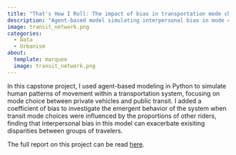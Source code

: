 ```yaml
---
title: "That's How I Roll: The impact of bias in transportation mode choice"
description: "Agent-based model simulating interpersonal bias in mode choice within a transportation network."
image: transit_network.png
categories:
  - Data
  - Urbanism
about:
  template: marquee
  image: transit_network.png
---
```


In this capstone project, I used agent-based modeling in Python to simulate human patterns of movement within a transportation system, focusing on mode choice between private vehicles and public transit. I added a coefficient of bias to investigate the emergent behavior of the system when transit mode choices were influenced by the proportions of other riders, finding that interpersonal bias in this model can exacerbate exisiting disparities between groups of travelers.

The full report on this project can be read [here](TravelModelReport.pdf). 
<!-- The following is a simplified version of the code used to generate my results. -->

<!-- ## Code -->

<!-- ```{python} -->
<!-- from numpy import * -->
<!-- from numpy.random import choice -->
<!-- from random import randint, choice -->


<!-- ### Initialize -->

<!-- # matrix of connections -->
<!-- Network = array([[1, 1, 1, 0, 0, 0, 0, 0], -->
<!--           [1, 1, 1, 0, 0, 0, 0, 0], -->
<!--           [1, 1, 1, 1, 0, 0, 0, 0], -->
<!--           [0, 0, 1, 1, 1, 1, 0, 0], -->
<!--           [0, 0, 0, 1, 1, 1, 1, 0], -->
<!--           [0, 0, 0, 1, 1, 1, 1, 1], -->
<!--           [0, 0, 0, 0, 1, 1, 1, 1], -->
<!--           [0, 0, 0, 0, 0, 1, 1, 1]]) -->
<!-- # matrix of relative appeal -->
<!-- high = 0.8 -->
<!-- med = 0.5 -->
<!-- low = 0.2 -->
<!-- relApp = array([[0, low, med, 0, 0, 0, 0, 0], -->
<!--           [low, 0, med, 0, 0, 0, 0, 0], -->
<!--           [med, med, 0, high, 0, 0, 0, 0], -->
<!--           [0, 0, high, 0, high, med, 0, 0], -->
<!--           [0, 0, 0, high, 0, med, low, 0], -->
<!--           [0, 0, 0, med, med, 0, low, med], -->
<!--           [0, 0, 0, 0, low, low, 0, low], -->
<!--           [0, 0, 0, 0, 0, med, low, 0]]) #remember matrices are 0-7 -->

<!-- class person: -->
<!--     def __init__(self): -->
<!--         self.location = 0 # later randomize 0-7 -->
<!--         self.affiliation = 0 # later determine -1 or 1 -->
<!--         self.appeal = 0 -->
<!--         self.comfort = 0 # later randomize, sum to 1 -->
<!-- ``` -->

<!-- The following function runs a model with strong bias interactions on the part of both groups. It takes as input a network and relative appeals matrix defined above, a maximum amount of timesteps, a number of agents, an amount of destinations, and a "bar" which defines the borders between the neighborhoods, as seen in the title image and described in the report. -->

<!-- ```{python} -->
<!-- def transitMove(network, relapp, tmax = 10, n = 10000, m = 8, bar = 4): -->
<!--     # empty matrices of travelers -->
<!--     locations = zeros((m,tmax)) -->
<!--     transit_1 = zeros((m ,m, tmax)) -->
<!--     transit_1[:,:,0] = ones((m,m)) -->
<!--     transit_2 = zeros((m, m, tmax)) -->
<!--     transit_2[:,:,0] = ones((m,m)) -->
<!--     cars_1 = zeros((m, m, tmax)) -->
<!--     cars_1[:,:,0] = ones((m,m)) -->
<!--     cars_2 = zeros((m, m, tmax)) -->
<!--     cars_2[:,:,0] = ones((m,m)) -->

<!--     # randomize people -->
<!--     people = [person() for j in range(n)] -->

<!--     for i in people: -->
<!--         i.location = randint(0,m - 1) -->
<!--         locations[i.location,0] +=1 -->
<!--         if (i.location <bar): -->
<!--             i.affiliation = 1 -->
<!--         else: -->
<!--             i.affiliation = 2 -->
<!--         appeal = randint(1,100) -->
<!--         comfort = randint(1,100) -->
<!--         total = appeal + comfort -->
<!--         i.appeal = appeal/total -->
<!--         i.comfort = comfort/total -->

<!--     # run the model -->
<!--     comfortCoeff1 = zeros((m,m,tmax)) -->
<!--     comfortCoeff2 = zeros((m,m,tmax)) -->
<!--     transitTravTotal = zeros((m,m)) -->
<!--     for t in range(tmax-1): -->
<!--         # create matrix of comfort coefficients -->
<!--         transitTravTotal = transitTravTotal + transit_1[:,:,t] + transit_2[:,:,t] # total travelers over all of human history -->
<!--         comfortCoeff1[:,:,t] = sum(transit_1[:,:,0:(t+1)], axis = 2)/transitTravTotal  -->
<!--         comfortCoeff2[:,:,t] = sum(transit_2[:,:,0:(t+1)], axis = 2)/transitTravTotal  -->
<!--         for i in people: -->
<!--             # select destination -->
<!--             row = network[i.location] -->
<!--             indices = where(row == 1) -->
<!--             destination = choice(indices[0]) -->
<!--             if (destination == i.location): -->
<!--                 locations[i.location,t+1] +=1 -->
<!--             else: -->
<!--                 # calculate preference -->
<!--                 if (i.affiliation ==1): -->
<!--                   preference = i.appeal * relapp[i.location,destination]+ i.comfort * comfortCoeff1[i.location, destination, t] -->
<!--               else: -->
<!--                   preference = i.appeal * relapp[i.location,destination]+ i.comfort * comfortCoeff2[i.location, destination, t] -->
<!--                 # choose mode -->
<!--                 choiceVar = randint(0,100)/100 -->
<!--                 if (preference > choiceVar): -->
<!--                     # they choose transit -->
<!--                     if (i.affiliation ==1): -->
<!--                         transit_1[i.location, destination, t+1] += 1 -->
<!--                     else: -->
<!--                         transit_2[i.location, destination, t+1] += 1 -->
<!--                 else: -->
<!--                     # they choose car -->
<!--                     if (i.affiliation ==1): -->
<!--                         cars_1[i.location, destination, t+1] += 1 -->
<!--                     else: -->
<!--                         cars_2[i.location, destination, t+1] += 1 -->
<!--                 # update location -->
<!--                 i.location = destination -->
<!--                 locations[i.location,t+1] +=1 -->
<!--             # end if statement -->
<!--         # end for loop -->
<!--     results = {"transit_1": transit_1, "transit_2": transit_2, "cars_1": cars_1,"cars_2": cars_2, "locations": locations} -->
<!--     return(results) -->
<!-- ``` -->

<!-- The following function graphs some of the outputs of this model in a way that compares transit adoption percentages for the two groups. -->

<!-- ```{python} -->
<!-- import matplotlib as mpl -->
<!-- import matplotlib.pyplot as plt -->

<!-- def plot_pop_compare(transit_1, transit_2, locations, title = False, n = 10000, tmax = 10, bar = 4): -->
<!--     transit_1_totals = sum(sum(transit_1, axis = 1),axis = 0) -->
<!--     transit_2_totals = sum(sum(transit_2, axis = 1),axis = 0) -->
<!--     time = arange(tmax) -->
<!--     transit_1_pop = sum(locations[0:bar,0]) -->
<!--     transit_2_pop = sum(locations[bar:,0]) -->
<!--     transit_1_percent = transit_1_totals/transit_1_pop -->
<!--     transit_2_percent = transit_2_totals/transit_2_pop -->
<!--     if (transit_1_pop + transit_2_pop == n): -->
<!--         fig, ax = plt.subplots() -->
<!--         line1, = ax.plot(transit_1_percent, label='Group 1') -->
<!--         line2, = ax.plot(transit_2_percent, label='Group 2') -->
<!--         ax.legend(handles=[line1, line2]) -->
<!--         ax.set_xlabel("timestep") -->
<!--         ax.set_ylabel("transit users (percent)") -->
<!--         ax.set_ylim(0,0.6) -->
<!--         if title: -->
<!--             fig.savefig(title) -->
<!--         plt.show() -->
<!--     else: -->
<!--         print("Population Sum Error") -->
<!-- ``` -->

<!-- ```{python} -->
<!-- transitResults = transitMove(Network, relApp, tmax = 50, bar = 4) -->
<!-- transit_1 = transitResults['transit_1'] -->
<!-- transit_2 = transitResults['transit_2'] -->
<!-- locations = transitResults['locations'] -->

<!-- plot_pop_compare(transit_1, transit_2, locations, tmax = 50, bar = 4) -->
<!-- ``` -->
